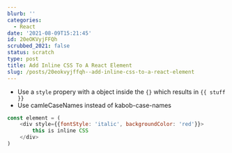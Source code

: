 ```yaml
---
blurb: ''
categories:
  - React
date: '2021-08-09T15:21:45'
id: 20eOKVyjFFQh
scrubbed_2021: false
status: scratch
type: post
title: Add Inline CSS To A React Element
slug: /posts/20eokvyjffqh--add-inline-css-to-a-react-element
---
```


- Use a `style` propery with a object inside the `{}` which results in `{{ stuff }}`
- Use camleCaseNames instead of kabob-case-names

```javascript
const element = (
    <div style={{fontStyle: 'italic', backgroundColor: 'red'}}>
        this is inline CSS
    </div>
)
```
